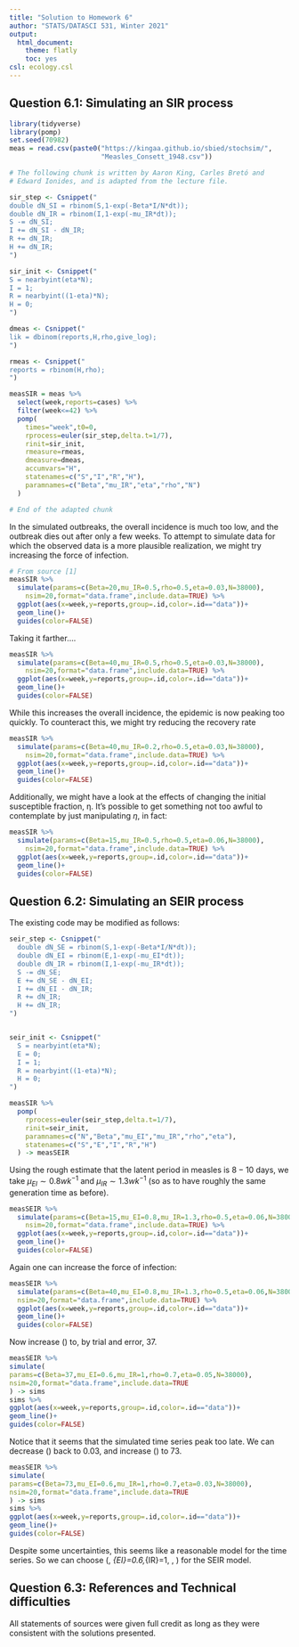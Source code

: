 ```yaml
---
title: "Solution to Homework 6"
author: "STATS/DATASCI 531, Winter 2021"
output:
  html_document:
    theme: flatly
    toc: yes
csl: ecology.csl
---
```



## Question 6.1: Simulating an SIR process 

```r
library(tidyverse)
library(pomp)
set.seed(70982)
meas = read.csv(paste0("https://kingaa.github.io/sbied/stochsim/",
                       "Measles_Consett_1948.csv")) 

# The following chunk is written by Aaron King, Carles Bretó and
# Edward Ionides, and is adapted from the lecture file.

sir_step <- Csnippet("
double dN_SI = rbinom(S,1-exp(-Beta*I/N*dt));
double dN_IR = rbinom(I,1-exp(-mu_IR*dt));
S -= dN_SI;
I += dN_SI - dN_IR;
R += dN_IR;
H += dN_IR;
")

sir_init <- Csnippet("
S = nearbyint(eta*N);
I = 1;
R = nearbyint((1-eta)*N);
H = 0;
")

dmeas <- Csnippet("
lik = dbinom(reports,H,rho,give_log);
")

rmeas <- Csnippet("
reports = rbinom(H,rho);
")

measSIR = meas %>%
  select(week,reports=cases) %>%
  filter(week<=42) %>%
  pomp(
    times="week",t0=0,
    rprocess=euler(sir_step,delta.t=1/7),
    rinit=sir_init,
    rmeasure=rmeas,
    dmeasure=dmeas,
    accumvars="H",
    statenames=c("S","I","R","H"),
    paramnames=c("Beta","mu_IR","eta","rho","N")
  )

# End of the adapted chunk 

```

In the simulated outbreaks, the overall incidence is much too low, and the outbreak dies out after only a few weeks. To attempt to simulate data for which the observed data is a more plausible realization, we might try increasing the force of infection.

```r
# From source [1]
measSIR %>%
  simulate(params=c(Beta=20,mu_IR=0.5,rho=0.5,eta=0.03,N=38000),
    nsim=20,format="data.frame",include.data=TRUE) %>%
  ggplot(aes(x=week,y=reports,group=.id,color=.id=="data"))+
  geom_line()+
  guides(color=FALSE)
```

Taking it farther....

```r
measSIR %>%
  simulate(params=c(Beta=40,mu_IR=0.5,rho=0.5,eta=0.03,N=38000),
    nsim=20,format="data.frame",include.data=TRUE) %>%
  ggplot(aes(x=week,y=reports,group=.id,color=.id=="data"))+
  geom_line()+
  guides(color=FALSE)
```

While this increases the overall incidence, the epidemic is now peaking too quickly. To counteract this, we might try reducing the recovery rate

```r
measSIR %>%
  simulate(params=c(Beta=40,mu_IR=0.2,rho=0.5,eta=0.03,N=38000),
    nsim=20,format="data.frame",include.data=TRUE) %>%
  ggplot(aes(x=week,y=reports,group=.id,color=.id=="data"))+
  geom_line()+
  guides(color=FALSE)
```

Additionally, we might have a look at the effects of changing the initial susceptible fraction, η. It's possible to get something not too awful to contemplate by just manipulating $\eta$, in fact:

```r
measSIR %>%
  simulate(params=c(Beta=15,mu_IR=0.5,rho=0.5,eta=0.06,N=38000),
    nsim=20,format="data.frame",include.data=TRUE) %>%
  ggplot(aes(x=week,y=reports,group=.id,color=.id=="data"))+
  geom_line()+
  guides(color=FALSE)
```

## Question 6.2: Simulating an SEIR process  

The existing code may be modified as follows:

```r
seir_step <- Csnippet("
  double dN_SE = rbinom(S,1-exp(-Beta*I/N*dt));
  double dN_EI = rbinom(E,1-exp(-mu_EI*dt));
  double dN_IR = rbinom(I,1-exp(-mu_IR*dt));
  S -= dN_SE;
  E += dN_SE - dN_EI;
  I += dN_EI - dN_IR;
  R += dN_IR;
  H += dN_IR;
")


seir_init <- Csnippet("
  S = nearbyint(eta*N);
  E = 0;
  I = 1;
  R = nearbyint((1-eta)*N);
  H = 0;
")

measSIR %>%
  pomp(
    rprocess=euler(seir_step,delta.t=1/7),
    rinit=seir_init,
    paramnames=c("N","Beta","mu_EI","mu_IR","rho","eta"),
    statenames=c("S","E","I","R","H")
  ) -> measSEIR
```

Using the rough estimate that the latent period in measles is $8-10$ days, we take $\mu_{EI} \sim 0.8 wk^{-1}$ and $\mu_{IR} \sim 1.3 wk^{-1}$ (so as to have roughly the same generation time as before).

```r
measSEIR %>%
  simulate(params=c(Beta=15,mu_EI=0.8,mu_IR=1.3,rho=0.5,eta=0.06,N=38000),
    nsim=20,format="data.frame",include.data=TRUE) %>%
  ggplot(aes(x=week,y=reports,group=.id,color=.id=="data"))+
  geom_line()+
  guides(color=FALSE)
```

Again one can increase the force of infection:

```r
measSEIR %>% 
  simulate(params=c(Beta=40,mu_EI=0.8,mu_IR=1.3,rho=0.5,eta=0.06,N=38000),
  nsim=20,format="data.frame",include.data=TRUE) %>%
  ggplot(aes(x=week,y=reports,group=.id,color=.id=="data"))+
  geom_line()+
  guides(color=FALSE)
```

Now increase \(\beta\) to, by trial and error, 37. 

```r
measSEIR %>%
simulate(
params=c(Beta=37,mu_EI=0.6,mu_IR=1,rho=0.7,eta=0.05,N=38000),
nsim=20,format="data.frame",include.data=TRUE
) -> sims
sims %>%
ggplot(aes(x=week,y=reports,group=.id,color=.id=="data"))+
geom_line()+
guides(color=FALSE)
```

Notice that it seems that the simulated time series peak too late. We can decrease \(\eta\) back to 0.03, and increase \(\beta\) to 73.

```r
measSEIR %>%
simulate(
params=c(Beta=73,mu_EI=0.6,mu_IR=1,rho=0.7,eta=0.03,N=38000),
nsim=20,format="data.frame",include.data=TRUE
) -> sims
sims %>%
ggplot(aes(x=week,y=reports,group=.id,color=.id=="data"))+
geom_line()+
guides(color=FALSE)
```

Despite some uncertainties, this seems like a reasonable model for the time series. So we can choose \(\beta=73, \mu_{EI}=0.6,\mu_{IR}=1, \rho=0.7, \eta=0.03\) for the SEIR model.

## Question 6.3: References and Technical difficulties

All statements of sources were given full credit as long as they were consistent with the solutions presented.
